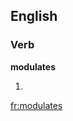 
==English==

===Verb===
'''modulates'''

# {{third-person singular of|[[modulate]]}}

[[fr:modulates]]